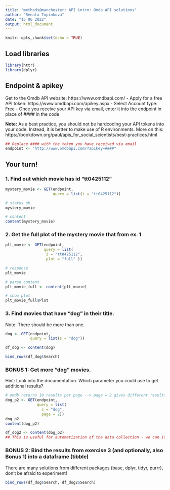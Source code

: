 ```yaml
---
title: "methods@manchester: API intro: Omdb API solutions"
author: "Renata Topinkova"
date: "15 06 2022"
output: html_document
---
```


```r
knitr::opts_chunk$set(echo = TRUE)
```

## Load libraries
```r
library(httr)
library(dplyr)
``` 




## Endpoint & apikey
Get to the Omdb API website: https://www.omdbapi.com/
- Apply for a free API token: https://www.omdbapi.com/apikey.aspx
  - Select Account type: Free
- Once you receive your API key via email, enter it into the endpoint in place of #### in the code

**Note:** As a best practice, you should not be hardcoding your API tokens into your code. Instead, it is better to make use of R environments. 
More on this: https://bookdown.org/paul/apis_for_social_scientists/best-practices.html

```r
## Replace #### with the token you have received via email
endpoint <- "http://www.omdbapi.com/?apikey=####"

```




## Your turn!

### 1. Find out which movie has id "tt0425112"
```r
mystery_movie <- GET(endpoint, 
                     query = list(i = "tt0425112"))

# status ok
mystery_movie

# content
content(mystery_movie)

```



### 2. Get the full plot of the mystery movie that from ex. 1 
```r
plt_movie <- GET(endpoint,
                 query = list(
                  i = "tt0425112",
                  plot = "full" ))

# response
plt_movie

# parse content
plt_movie_full <- content(plt_movie)

# show plot
plt_movie_full$Plot
```

### 3. Find movies that have "dog" in their title. 
Note: There should be more than one. 
```r
dog <- GET(endpoint, 
           query = list(s = "dog"))

df_dog <- content(dog)

bind_rows(df_dog$Search)
```

### BONUS 1: Get more "dog" movies. 
Hint: Look into the documentation. Which parameter you could use to get additional results? 
```r
# omdb returns 10 results per page --> page = 2 gives different results than page = 1 (default)
dog_p2 <- GET(endpoint, 
              query = list(
                s = "dog", 
                page = 2))
dog_p2
content(dog_p2)

df_dog2 <- content(dog_p2)
## This is useful for automatization of the data collection - we can iterate over the page numbers (i)
```


### BONUS 2: Bind the results from exercise 3 (and optionally, also Bonus 1) into a dataframe (tibble)
There are many solutions from different packages (base, dplyr, tidyr, purrr), don't be afraid to experiment!
```r
bind_rows(df_dog$Search, df_dog2$Search)
```

